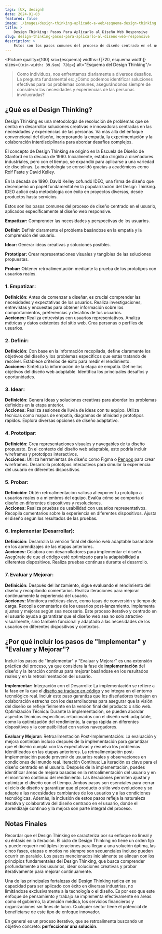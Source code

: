 ```yaml
---
tags: [UX, design]
date: 2024-01-03
featured: false
image: ./images/design-thinking-aplicado-a-web/esquema-design-thinking.png
title: > 
    Design Thinking: Pasos Para Aplicarlo al Diseño Web Responsive
slug: design-thinking-pasos-para-aplicarlo-al-diseno-web-responsive
description: >
    Estos son los pasos comunes del proceso de diseño centrado en el usuario, aplicados específicamente al diseño web responsive.
---
```

 
<Picture quality={100} src={esquema} widths={[720, esquema.width]}  sizes={`(min-width: 39.9em) 720px`} alt="Esquema del Design Thinking"/>

> Como individuos, nos enfrentamos diariamente a diversos desafíos. La pregunta fundamental es: ¿Cómo podemos identificar soluciones efectivas para los problemas comunes, asegurándonos siempre de considerar las necesidades y experiencias de las personas involucradas?

## ¿Qué es el Design Thinking?

Design Thinking es una metodología de resolución de problemas que se centra en desarrollar soluciones creativas e innovadoras centradas en las necesidades y experiencias de las personas. Va más allá del enfoque convencional del diseño, incorporando la empatía, la experimentación y la colaboración interdisciplinaria para abordar desafíos complejos.

El concepto de Design Thinking se originó en la Escuela de Diseño de Stanford en la década de 1960. Inicialmente, estaba dirigido a diseñadores industriales, pero con el tiempo, se expandió para aplicarse a una variedad de disciplinas. La metodología se consolidó gracias a académicos como Rolf Faste y David Kelley.

En la década de 1990, David Kelley cofundó IDEO, una firma de diseño que desempeñó un papel fundamental en la popularización del Design Thinking. IDEO aplicó esta metodología con éxito en proyectos diversos, desde productos hasta servicios.

Estos son los pasos comunes del proceso de diseño centrado en el usuario, aplicados específicamente al diseño web responsive.

**<PersonStanding color="#08B8A7"/>Empatizar:** Comprender las necesidades y perspectivas de los usuarios.

**<Search color="#55B107"/>Definir:** Definir claramente el problema basándose en la empatía y la comprensión del usuario.

**<Lightbulb color="#E5AB06"/>Idear:** Generar ideas creativas y soluciones posibles.

**<Hammer color="#D30722"/>Prototipar:** Crear representaciones visuales y tangibles de las soluciones propuestas.

**<FlaskConical color="#5A23BA"/>Probar:** Obtener retroalimentación mediante la prueba de los prototipos con usuarios reales.

###  1. Empatizar:

**Definición:** Antes de comenzar a diseñar, es crucial comprender las necesidades y expectativas de los usuarios. Realiza investigaciones, entrevistas y encuestas para obtener información sobre los comportamientos, preferencias y desafíos de tus usuarios.  
**Acciones:**
Realiza entrevistas con usuarios representativos.
Analiza métricas y datos existentes del sitio web.
Crea personas o perfiles de usuarios.

### 2. Definir:

**Definición:** Con base en la información recopilada, define claramente los objetivos del diseño y los problemas específicos que estás tratando de resolver. Establece criterios de éxito para medir el rendimiento.  
**Acciones:**
Sintetiza la información de la etapa de empatía.
Define los objetivos del diseño web adaptable.
Identifica los principales desafíos y oportunidades.

### 3. Idear:

**Definición:** Genera ideas y soluciones creativas para abordar los problemas definidos en la etapa anterior.  
**Acciones:**
Realiza sesiones de lluvia de ideas con tu equipo.
Utiliza técnicas como mapas de empatía, diagramas de afinidad y prototipos rápidos.
Explora diversas opciones de diseño adaptativo.

### 4. Prototipar:

**Definición:** Crea representaciones visuales y navegables de tu diseño propuesto. En el contexto del diseño web adaptable, esto podría incluir wireframes y prototipos interactivos.  
**Acciones:**
Utiliza herramientas de diseño como Figma o [Penpop](https://penpot.app/) para crear wireframes.
Desarrolla prototipos interactivos para simular la experiencia del usuario en diferentes dispositivos.

### 5. Probar:

**Definición:** Obtén retroalimentación valiosa al exponer tu prototipo a usuarios reales o a miembros del equipo. Evalúa cómo se comporta el diseño en diferentes dispositivos y resoluciones.  
**Acciones:**
Realiza pruebas de usabilidad con usuarios representativos.
Recopila comentarios sobre la experiencia en diferentes dispositivos.
Ajusta el diseño según los resultados de las pruebas.

### 6. Implementar (Desarrollar):

**Definición:** Desarrolla la versión final del diseño web adaptable basándote en los aprendizajes de las etapas anteriores.  
**Acciones:**
Colabora con desarrolladores para implementar el diseño.
Asegúrate de que el código esté optimizado para la adaptabilidad a diferentes dispositivos.
Realiza pruebas continuas durante el desarrollo.

### 7. Evaluar y Mejorar:

**Definición:** Después del lanzamiento, sigue evaluando el rendimiento del diseño y recopilando comentarios. Realiza iteraciones para mejorar continuamente la experiencia del usuario.  
**Acciones:**
Monitorea métricas clave, como tasas de conversión y tiempo de carga.
Recopila comentarios de los usuarios post-lanzamiento.
Implementa ajustes y mejoras según sea necesario.
Este proceso iterativo y centrado en el usuario ayuda a garantizar que el diseño web sea no solo atractivo visualmente, sino también funcional y adaptado a las necesidades de los usuarios en diferentes dispositivos y contextos.

## ¿Por qué incluir los pasos de "Implementar" y "Evaluar y Mejorar"?

Incluir los pasos de "Implementar" y "Evaluar y Mejorar" es una extensión práctica del proceso, ya que considera la fase de **implementación** del diseño y la iteración continua para mejorar basándose en los resultados reales y en la retroalimentación del usuario.



**Implementar:** Integración con el Desarrollo: La implementación se refiere a la fase en la que el [diseño se traduce en código](https://wilsonmunoz.com/guia-completa-para-maquetar-un-diseno-de-figma-en-html5-y-css3/) y se integra en el entorno tecnológico real. Incluir este paso garantiza que los diseñadores trabajen en colaboración estrecha con los desarrolladores para asegurar que la visión del diseño se refleje fielmente en la versión final del producto o sitio web.
Optimización Técnica: Durante la implementación, se pueden abordar aspectos técnicos específicos relacionados con el diseño web adaptable, como la optimización del rendimiento, la carga rápida en diferentes dispositivos y la compatibilidad con varios navegadores.



**Evaluar y Mejorar:** Retroalimentación Post-Implementación: La evaluación y mejora continúan incluso después de la implementación para garantizar que el diseño cumpla con las expectativas y resuelva los problemas identificados en las etapas anteriores. La retroalimentación post-implementación puede provenir de usuarios reales y observaciones en condiciones del mundo real.
Iteración Continua: La iteración es clave para el diseño centrado en el usuario. Después de la implementación, puedes identificar áreas de mejora basadas en la retroalimentación del usuario y en el monitoreo continuo del rendimiento. Las iteraciones permiten ajustar y optimizar el diseño con el tiempo.
Ambos pasos son esenciales para cerrar el ciclo de diseño y garantizar que el producto o sitio web evolucione y se adapte a las necesidades cambiantes de los usuarios y a las condiciones tecnológicas. Además, la inclusión de estos pasos refleja la naturaleza iterativa y colaborativa del diseño centrado en el usuario, donde el aprendizaje continuo y la mejora son parte integral del proceso.

## Notas Finales

Recordar que el Design Thinking se caracteriza por su enfoque no lineal y su énfasis en la iteración. El ciclo de Design Thinking no tiene un orden fijo y puede requerir múltiples iteraciones para llegar a una solución óptima, las cinco fases, etapas o modos no siempre son secuenciales incluso pueden ocurrir en paralelo. Los pasos mencionados inicialmente se alinean con los principios fundamentales del Design Thinking, que busca comprender profundamente a los usuarios, idear soluciones creativas y probar iterativamente para mejorar continuamente.

Una de las principales fortalezas del Design Thinking radica en su capacidad para ser aplicado con éxito en diversas industrias, no limitándose exclusivamente a la tecnología o el diseño. Es por eso que este enfoque de pensamiento y trabajo se implementa efectivamente en áreas como el gobierno, la atención médica, los servicios financieros y organizaciones sin fines de lucro. Cualquier sector tiene el potencial de beneficiarse de este tipo de enfoque innovador.

En general es un proceso iterativo, que se retroalimenta buscando un objetivo concreto: **perfeccionar una solución**.